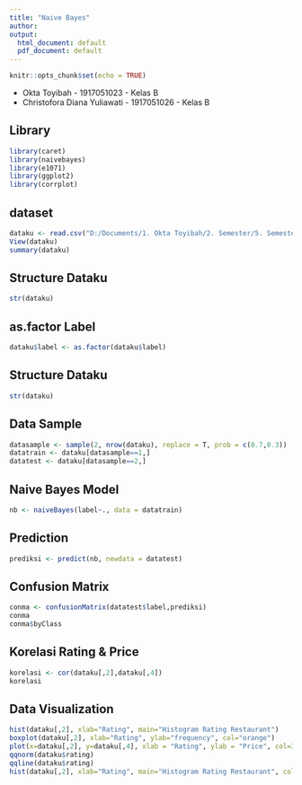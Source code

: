 ```yaml
---
title: "Naive Bayes"
author: 
output:
  html_document: default
  pdf_document: default
---
```


```r
knitr::opts_chunk$set(echo = TRUE)
```

- Okta Toyibah                - 1917051023 - Kelas B
- Christofora Diana Yuliawati - 1917051026 - Kelas B

## Library
```r
library(caret)
library(naivebayes)
library(e1071)
library(ggplot2)
library(corrplot)
```

## dataset
```r
dataku <- read.csv("D:/Documents/1. Okta Toyibah/2. Semester/5. Semester 5/Machine Learning/Lomba/Data_Fix.csv", sep = ",")
View(dataku)
summary(dataku)
```

## Structure Dataku
```r
str(dataku)
```

## as.factor Label
```r
dataku$label <- as.factor(dataku$label)
```

## Structure Dataku
```r
str(dataku)
```

## Data Sample
```r
datasample <- sample(2, nrow(dataku), replace = T, prob = c(0.7,0.3))
datatrain <- dataku[datasample==1,]
datatest <- dataku[datasample==2,]
```

## Naive Bayes Model
```r
nb <- naiveBayes(label~., data = datatrain)
```

## Prediction
```r
prediksi <- predict(nb, newdata = datatest)
```

## Confusion Matrix
```r
conma <- confusionMatrix(datatest$label,prediksi)
conma
conma$byClass
```

## Korelasi Rating & Price
```r
korelasi <- cor(dataku[,2],dataku[,4])
korelasi
```

## Data Visualization
```r
hist(dataku[,2], xlab="Rating", main="Histogram Rating Restaurant")
boxplot(dataku[,2], xlab="Rating", ylab="frequency", col="orange")
plot(x=dataku[,2], y=dataku[,4], xlab = "Rating", ylab = "Price", col=3, pch=16, main="Plot Data Price & Rating")
qqnorm(dataku$rating)
qqline(dataku$rating)
hist(dataku[,2], xlab="Rating", main="Histogram Rating Restaurant", col = "blue")
```